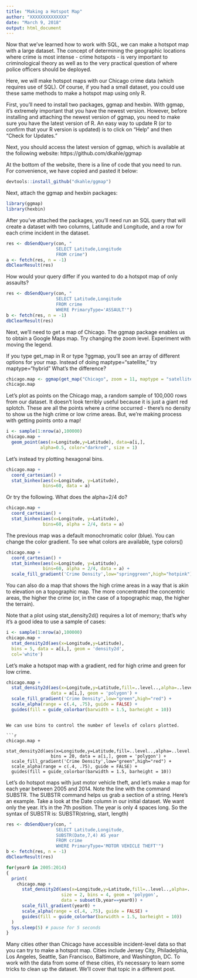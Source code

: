 ---
title: "Making a Hotspot Map"
author: "XXXXXXXXXXXXXX"
date: "March 9, 2018"
output: html_document
---

Now that we've learned how to work with SQL, we can make a hotspot map with a large dataset. The concept of determining the geographic locations where crime is most intense - crime hotspots - is very important to criminological theory as well as to the very practical question of where police officers should be deployed. 

Here, we will make hotspot maps with our Chicago crime data (which requires use of SQL). Of course, if you had a small dataset, you could use these same methods to make a hotspot map using only R. 

First, you'll need to install two packages, ggmap and hexbin. With ggmap, it's extremely important that you have the newest version. However, before installing and attaching the newest version of ggmap, you need to make sure you have the latest version of R. An easy way to update R (or to confirm that your R version is updated) is to click on "Help" and then "Check for Updates." 

Next, you should access the latest version of ggmap, which is available at the following website: https://github.com/dkahle/ggmap

At the bottom of the website, there is a line of code that you need to run. For convenience, we have copied and pasted it below:

```{r comment="", results='hold'} 
devtools::install_github("dkahle/ggmap")
```

Next, attach the ggmap and hexbin packages:

```{r comment="", results='hold'} 
library(ggmap)
library(hexbin)
```

After you've attached the packages, you'll need run an SQL query that will create a dataset with two columns, Latitude and Longitude, and a row for each crime incident in the dataset.  

```{r comment="", results='hold'} 
res <- dbSendQuery(con, "
                   SELECT Latitude,Longitude
                   FROM crime")
a <- fetch(res, n = -1)
dbClearResult(res)
```

How would your query differ if you wanted to do a hotspot map of only assaults? 

```{r comment="", results='hold'} 
res <- dbSendQuery(con, "
                   SELECT Latitude,Longitude
                   FROM crime
                   WHERE PrimaryType='ASSAULT'")
b <- fetch(res, n = -1)
dbClearResult(res)
```

Next, we'll need to get a map of Chicago. The ggmap package enables us to obtain a Google Maps map. Try changing the zoom level. Experiment with moving the legend. 

If you type get_map in R or type ?ggmap, you'll see an array of different options for your map.  Instead of doing maptype="satellite," try maptype="hybrid"  What's the difference?   

```{r comment="", results='hold'}
chicago.map <- ggmap(get_map("Chicago", zoom = 11, maptype = "satellite"),extent="device",legend="topright")
chicago.map
```

Let's plot as points on the Chicago map, a random sample of 100,000 rows from our dataset.  It doesn't look terribly useful because it is just a giant red splotch.  These are all the points where a crime occurred - there's no density to show us the high crime or low crime areas. But, we're making process with getting points onto a map! 

```{r comment="", results='hold'}
i <- sample(1:nrow(a),100000)
chicago.map +
  geom_point(aes(x=Longitude,y=Latitude), data=a[i,],
             alpha=0.5, color="darkred", size = 1)
```

Let's instead try plotting hexagonal bins. 

```{r comment="", results='hold'}
chicago.map +
  coord_cartesian() +
  stat_binhex(aes(x=Longitude, y=Latitude),
              bins=60, data = a)
```

Or try the following.  What does the alpha=2/4 do?

```{r comment="", results='hold'}
chicago.map +
  coord_cartesian() +
  stat_binhex(aes(x=Longitude, y=Latitude),
              bins=60, alpha = 2/4, data = a)
```

The previous map was a default monochromatic color (blue). You can change the color gradient. To see what colors are available, type colors()

```{r comment="", results='hold'}
chicago.map +
  coord_cartesian() +
  stat_binhex(aes(x=Longitude, y=Latitude),
              bins=60, alpha = 2/4, data = a) +
  scale_fill_gradient('Crime Density',low="springgreen",high="hotpink")
```

You can also do a map that shows the high crime areas in a way that is akin to elevation on a topographic map. The more concentrated the concentric areas, the higher the crime (or, in the case of a topographic map, the higher the terrain).

Note that a plot using stat_density2d() requires a lot of memory; that's why it's a good idea to use a sample of cases:

```{r comment="", results='hold'}
i <- sample(1:nrow(a),100000)
chicago.map +
  stat_density2d(aes(x=Longitude,y=Latitude),
  bins = 5, data = a[i,], geom = 'density2d',
  col='white')
```

Let's make a hotspot map with a gradient, red for high crime and green for low crime. 

```{r comment="", results='hold'}

chicago.map +
  stat_density2d(aes(x=Longitude,y=Latitude,fill=..level..,alpha=..level..),
                 data = a[i,], geom = 'polygon') +
  scale_fill_gradient('Crime Density',low="green",high="red") +
  scale_alpha(range = c(.4, .75), guide = FALSE) +
  guides(fill = guide_colorbar(barwidth = 1.5, barheight = 10))
```

```

We can use bins to control the number of levels of colors plotted. 

```{r comment="", results='hold'}
chicago.map +
  stat_density2d(aes(x=Longitude,y=Latitude,fill=..level..,alpha=..level..),
                 bins = 20, data = a[i,], geom = 'polygon') +
  scale_fill_gradient('Crime Density',low="green",high="red") +
  scale_alpha(range = c(.4, .75), guide = FALSE) +
  guides(fill = guide_colorbar(barwidth = 1.5, barheight = 10))
```

Let's do hotspot maps with just motor vehicle theft, and let's make a map for each year between 2005 and 2014.  Note the line with the command SUBSTR. The SUBSTR command helps us grab a section of a string. Here's an example. Take a look at the Date column in our initial dataset.  We want only the year. It's in the 7th position. The year is only 4 spaces long.  So the syntax of SUBSTR is: SUBSTR(string, start, length) 

```{r comment="", results='hold'}

res <- dbSendQuery(con, "
                   SELECT Latitude,Longitude,
                   SUBSTR(Date,7,4) AS year
                   FROM crime
                   WHERE PrimaryType='MOTOR VEHICLE THEFT'")
b <- fetch(res, n = -1)
dbClearResult(res)

for(year0 in 2005:2014)
{
  print(
    chicago.map +
      stat_density2d(aes(x=Longitude,y=Latitude,fill=..level..,alpha=..level..),
                     size = 2, bins = 4, geom = 'polygon',
                     data = subset(b,year==year0)) +
      scale_fill_gradient(year0) +
      scale_alpha(range = c(.4, .75), guide = FALSE) +
      guides(fill = guide_colorbar(barwidth = 1.5, barheight = 10))
  )
  Sys.sleep(5) # pause for 5 seconds
}

```

Many cities other than Chicago have accessible incident-level data so that you can try to make a hotspot map. Cities include Jersey City, Philadelphia, Los Angeles, Seattle, San Francisco, Baltimore, and Washington, DC. To work with the data from some of these cities, it's necessary to learn some tricks to clean up the dataset. We'll cover that topic in a different post. 



